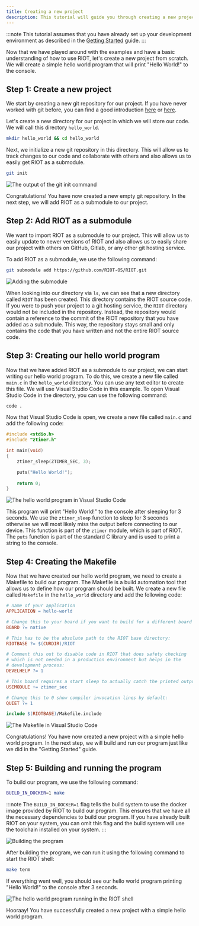 ```yaml
---
title: Creating a new project
description: This tutorial will guide you through creating a new project with a simple hello world program.
---
```



:::note
This tutorial assumes that you have already set up your development environment 
as described in the [Getting Started](/getting-started/installing/) guide.
:::

Now that we have played around with the examples and have a basic understanding of how to use RIOT, let's create a new project from scratch. We will create a simple hello world program that will print "Hello World!" to the console.

## Step 1: Create a new project

We start by creating a new git repository for our project. If you have never worked with git before, you can find a good introduction [here](https://git-scm.com/book/en/v2/Getting-Started-About-Version-Control) or [here](https://docs.github.com/en/get-started/getting-started-with-git/set-up-git).

Let's create a new directory for our project in which we will store our code. We will call this directory `hello_world`.

```bash
mkdir hello_world && cd hello_world
```

Next, we initialize a new git repository in this directory. This will allow us to track changes to our code and collaborate with others and also allows us to easily get RIOT as a submodule.

```bash
git init
```

![The output of the git init command](img/01_empty_git.png)

Congratulations! You have now created a new empty git repository. In the next step, we will add RIOT as a submodule to our project.

## Step 2: Add RIOT as a submodule

We want to import RIOT as a submodule to our project. This will allow us to easily update to newer versions of RIOT and also allows us to easily share our project with others on GitHub, Gitlab, or any other git hosting service.

To add RIOT as a submodule, we use the following command:

```bash
git submodule add https://github.com/RIOT-OS/RIOT.git
```

![Adding the submodule](img/02_riot_submodule.png)

When looking into our directory via `ls`, we can see that a new directory called `RIOT` has been created. This directory contains the RIOT source code. If you were to push your project to a git hosting service, the `RIOT` directory would not be included in the repository. Instead, the repository would contain a reference to the commit of the RIOT repository that you have added as a submodule. This way, the repository stays small and only contains the code that you have written and not the entire RIOT source code.

## Step 3: Creating our hello world program

Now that we have added RIOT as a submodule to our project, we can start writing our hello world program. To do this, we create a new file called `main.c` in the `hello_world` directory. You can use any text editor to create this file. We will use Visual Studio Code in this example. To open Visual Studio Code in the directory, you can use the following command:

```bash
code .
```

Now that Visual Studio Code is open, we create a new file called `main.c` and add the following code:

```c
#include <stdio.h>
#include "ztimer.h"

int main(void)
{
    ztimer_sleep(ZTIMER_SEC, 3);

    puts("Hello World!");
    
    return 0;
}
```

![The hello world program in Visual Studio Code](img/03_main_c.png)

This program will print "Hello World!" to the console after sleeping for 3 seconds. We use the `ztimer_sleep` function to sleep for 3 seconds otherwise we will most likely miss the output before connecting to our device. This function is part of the `ztimer` module, which is part of RIOT. The `puts` function is part of the standard C library and is used to print a string to the console.

## Step 4: Creating the Makefile

Now that we have created our hello world program, we need to create a Makefile to build our program. The Makefile is a build automation tool that allows us to define how our program should be built. We create a new file called `Makefile` in the `hello_world` directory and add the following code:

```makefile
# name of your application
APPLICATION = hello-world

# Change this to your board if you want to build for a different board
BOARD ?= native

# This has to be the absolute path to the RIOT base directory:
RIOTBASE ?= $(CURDIR)/RIOT

# Comment this out to disable code in RIOT that does safety checking
# which is not needed in a production environment but helps in the
# development process:
DEVELHELP ?= 1

# This board requires a start sleep to actually catch the printed output
USEMODULE += ztimer_sec

# Change this to 0 show compiler invocation lines by default:
QUIET ?= 1

include $(RIOTBASE)/Makefile.include
```

![The Makefile in Visual Studio Code](img/04_makefile.png)

Congratulations! You have now created a new project with a simple hello world program. In the next step, we will build and run our program just like we did in the "Getting Started" guide.

## Step 5: Building and running the program

<Contact />

To build our program, we use the following command:

```bash
BUILD_IN_DOCKER=1 make
```

:::note
The `BUILD_IN_DOCKER=1` flag tells the build system to use the docker image provided by RIOT to build our program. This ensures that we have all the necessary dependencies to build our program. If you have already built RIOT on your system, you can omit this flag and the build system will use the toolchain installed on your system.
:::

![Building the program](img/05_make.png)

After building the program, we can run it using the following command to start the RIOT shell:

```bash
make term
```

If everything went well, you should see our hello world program printing "Hello World!" to the console after 3 seconds.

![The hello world program running in the RIOT shell](img/06_output.png)

Hooraay! You have successfully created a new project with a simple hello world program.
